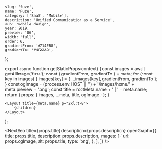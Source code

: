 
	slug: 'fuze',
	name: 'Fuze',
	category: ['SaaS', 'Mobile'],
	description: 'Unified Communication as a Service',
	sub: 'Mobile design',
	year: 2019,
	preview: '06',
	width: 'full',
	order: 6,
	gradientFrom: '#714EB8',
	gradientTo: '#4F22AB',
};

export async function getStaticProps(context) {
	const images = await getAllImage('fuze');
	const { gradientFrom, gradientTo } = meta;
	for (const key in images) {
		images[key] = { ...images[key], gradientFrom, gradientTo };
	}
	const ogImage =
		(process.env.HOST || '') + '/images/home/' + meta.preview + '.png';
	const title = rootMeta.name + ' | ' + meta.name;
	return { props: { images, ...meta, title, ogImage } };
}

	<Layout title={meta.name} p="2xl:t-8">
		{children}
	</Layout>
);

<NextSeo
	title={props.title}
	description={props.description}
	openGraph={{
		title: props.title,
		description: props.description,
		images: [
			{
				url: props.ogImage,
				alt: props.title,
				type: 'png',
			},
		],
	}}
/>

<Title text="Unified Communication as a Service (UCaaS)" sub="Fuze 2018" />

<FullWidth>
	<Image {...props.images['hero']} />
</FullWidth>

<RegularWidth>
	<Paragraph>
		<div className="mb-3">
			Power every business conversation with Fuze Mobile on the go. Stay
			connected to coworkers, customers and partners anywhere, anytime on any
			device. Seamlessly communicate with one app using voice calling, video
			meetings, contact center, chat messaging and content sharing.
		</div>
	</Paragraph>
</RegularWidth>

<FullWidth>
	<TwoColumns>
		<Image {...props.images['intro_01']} />

		<Image {...props.images['intro_02']} />
	</TwoColumns>
</FullWidth>

<Header>1 — Main tabs</Header>

<FullWidth>
	<TwoColumns>
		<Image
			{...props.images['main_01']}
			caption="Hello World"
			captionAlignment="left"
		/>
		<Image
			{...props.images['main_02']}
			caption="Hello World"
			captionAlignment="center"
		/>
	</TwoColumns>
	<TwoColumns>
		<Image
			{...props.images['main_03']}
			caption="Hello World"
			captionAlignment="right"
		/>
		<Image
			{...props.images['main_04']}
			caption="Hello World"
			captionAlignment="center"
		/>
	</TwoColumns>
</FullWidth>

<Header>1 — Calling</Header>

<FullWidth>
	<Image {...props.images['call_hero']} />
</FullWidth>

<FullWidth>
	<TwoColumns>
		<Image {...props.images['call_01']} />
		<Image {...props.images['call_02']} />
	</TwoColumns>
	<TwoColumns>
		<Image {...props.images['call_03']} />
		<Image {...props.images['call_04']} />
	</TwoColumns>
</FullWidth>

<Header>1 — Meeting</Header>

<FullWidth>
	<Image {...props.images['meet_hero']} />
</FullWidth>

<FullWidth>
	<TwoColumns>
		<Image {...props.images['meet_01']} />
		<Image {...props.images['meet_02']} />
	</TwoColumns>
	<TwoColumns>
		<Image {...props.images['meet_03']} />
		<Image {...props.images['meet_04']} />
	</TwoColumns>
	<TwoColumns>
		<Image {...props.images['meet_05']} />
		<Image {...props.images['meet_06']} />
	</TwoColumns>
	<TwoColumns>
		<Image {...props.images['meet_07']} />
		<Image {...props.images['meet_08']} />
	</TwoColumns>
</FullWidth>

<Header>1 — Chatting & collaborating</Header>

<FullWidth>
	<Image {...props.images['chat_hero']} />
</FullWidth>

<FullWidth>
	<TwoColumns>
		<Image {...props.images['chat_01']} />
		<Image {...props.images['chat_02']} />
	</TwoColumns>
	<TwoColumns>
		<Image {...props.images['chat_03']} />
		<Image {...props.images['chat_04']} />
	</TwoColumns>
</FullWidth>
